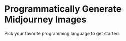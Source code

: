  
# Programmatically Generate Midjourney Images 

Pick your favorite programming language to get started:

<Cards>
  <Card title="JavaScript (Node.js)" href="/quick-start/nodejs" />
  <Card title="PHP" href="/quick-start/php" />
  <Card title="Python" href="/quick-start/python" />
</Cards>